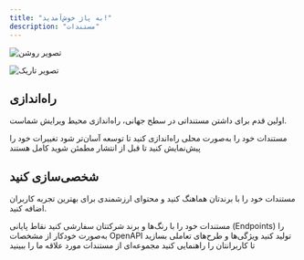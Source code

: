 ```yaml
---
title: "به پاژ خوش‌آمدید!"
description: "مستندات"
---
```


<img
  className="block dark:hidden"
  src="/images/hero-light.png"
  alt="تصویر روشن"
/>

<img
  className="hidden dark:block"
  src="/images/hero-dark.png"
  alt="تصویر تاریک"
/>

## راه‌اندازی

اولین قدم برای داشتن مستنداتی در سطح جهانی، راه‌اندازی محیط ویرایش شماست.

<CardGroup cols="2">
  <Card title="ویرایش مستندات" icon="pen-to-square" href="https://mintlify.com/docs/quickstart">
    مستندات خود را به‌صورت محلی راه‌اندازی کنید تا توسعه آسان‌تر شود
  </Card>
  <Card title="پیش‌نمایش تغییرات" icon="image" href="https://mintlify.com/docs/development">
    تغییرات خود را پیش‌نمایش کنید تا قبل از انتشار مطمئن شوید کامل هستند
  </Card>
</CardGroup>

## شخصی‌سازی کنید

مستندات خود را با برندتان هماهنگ کنید و محتوای ارزشمندی برای بهترین تجربه کاربران اضافه کنید.

<CardGroup cols="2">
  <Card title="شخصی‌سازی ظاهر" icon="palette" href="https://mintlify.com/docs/settings/global">
    مستندات خود را با رنگ‌ها و برند شرکتتان سفارشی کنید
  </Card>
  <Card title="ارجاع به APIها" icon="code" href="https://mintlify.com/docs/api-playground/openapi">
    نقاط پایانی (Endpoints) را به‌صورت خودکار از مشخصات OpenAPI تولید کنید
  </Card>
  <Card title="اضافه کردن اجزا" icon="screwdriver-wrench" href="https://mintlify.com/docs/content/components/accordions">
    ویژگی‌ها و طرح‌های تعاملی بسازید تا کاربرانتان را راهنمایی کنید
  </Card>
  <Card title="الهام بگیرید" icon="stars" href="https://mintlify.com/customers">
    مجموعه‌ای از مستندات مورد علاقه ما را ببینید
  </Card>
</CardGroup>